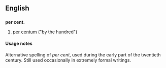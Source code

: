 ==English==
==={{abbreviation}}===
'''per cent.'''

# {{dated}} [[per centum]] ("by the hundred")


====Usage notes====
Alternative spelling of ''per cent'', used during the early part of the twentieth century.  Still used occasionally in extremely formal writings.